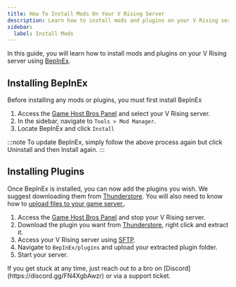 ```yaml
---
title: How To Install Mods On Your V Rising Server
description: Learn how to install mods and plugins on your V Rising server.
sidebar:
  label: Install Mods
---
```


In this guide, you will learn how to install mods and plugins on your V Rising server using [BepInEx](https://thunderstore.io/c/v-rising/p/BepInEx/BepInExPack_V_Rising/).

## Installing BepInEx
Before installing any mods or plugins, you must first install BepInEx
<Steps>
1. Access the [Game Host Bros Panel](https://panel.gamehostbros.com/) and select your V Rising server.
2. In the sidebar, navigate to `Tools > Mod Manager`.
3. Locate BepInEx and click `Install`
</Steps>
:::note
To update BepInEx, simply follow the above process again but click Uninstall and then Install again.
:::

## Installing Plugins
Once BepInEx is installed, you can now add the plugins you wish. We suggest downloading them from [Thunderstore](https://thunderstore.io/c/v-rising/). You will also need to know how to [upload files to your game server.](/getting-started/uploading-files/).
<Steps>
1. Access the [Game Host Bros Panel](https://panel.gamehostbros.com/) and stop your V Rising server.
2. Download the plugin you want from [Thunderstore](https://thunderstore.io/c/v-rising/), right click and extract it.
3. Access your V Rising server using [SFTP](/getting-started/uploading-files/).
4. Navigate to `BepInEx/plugins` and upload your extracted plugin folder.
6. Start your server.
</Steps>
If you get stuck at any time, just reach out to a bro on [Discord](https://discord.gg/FN4XgbAwzr) or via a support ticket.